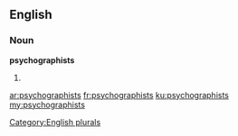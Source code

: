 ==English==

===Noun===
'''psychographists'''

# {{plural of|psychographist}}

[[Category:English plurals]]

[[ar:psychographists]]
[[fr:psychographists]]
[[ku:psychographists]]
[[my:psychographists]]